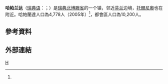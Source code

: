 {{Infobox Settlement
| name = 哈帕兰达
| native_name = Haparanda
| image_skyline = Haparanda railway station.jpg
| imagesize = 250px
| image_caption = 
| image_flag = 
| image_shield = 
| pushpin_map = Sweden
| pushpin_label_position = left
| subdivision_type = 国家
| subdivision_name = {{SWE}}
| subdivision_type1 = [[瑞典行政区划|省]]
| subdivision_name1 = [[北博滕省|北博滕省]]
| subdivision_type2 = 
| subdivision_name2 = 
| elevation_m = 
| elevation_ft = 
| area_total_km2 = 3.97
|area_footnotes         = <ref name="scb">{{cite web | title=Tätorternas landareal, folkmängd och invånare per km<sup>2</sup> 2000 och 2005 | publisher=[[Statistics_Sweden|Statistics Sweden]] | url=http://www.scb.se/statistik/MI/MI0810/2005A01B/T%c3%a4torternami0810tab1.xls | format=xls | language=sv | accessdate=2009-05-09 | archive-date=2018-12-24 | archive-url=https://web.archive.org/web/20181224212306/https://www.scb.se/statistik/MI/MI0810/2005A01B/T%C3%A4torternami0810tab1.xls%20 | dead-url=no }}</ref>
| population_as_of = 2005年
| population_total = 4778
| population_density_km2 = auto
| timezone = [[CET|CET]]
| utc_offset = +1
| timezone_DST = [[CEST|CEST]]
| utc_offset_DST = +2
| latd = 65
| latm = 50
| lats = 
| latNS = N
| longd = 24
| longm = 08
| longs = 
| longEW = E
| website =  
}}
'''哈帕兰达'''（[[瑞典语|瑞典语]]：'''{{lang|sv|Haparanda}}'''；{{Lang-fi|Haaparanta}}）是[[瑞典|瑞典]][[北博滕省|北博滕省]]的一个镇，邻近[[芬兰|芬兰]]边境，[[托爾尼奧|托爾尼奧]]也在附近。哈帕蘭達人口為4,778人（2005年）<ref name="scb" />，都會區人口為10,200人。

== 參考資料 ==
{{Reflist}}

== 外部連結 ==
{{Commonscat-inline|Haparanda}}

{{Sweden-geo-stub}}

[[Category:北博滕省城市|H]]